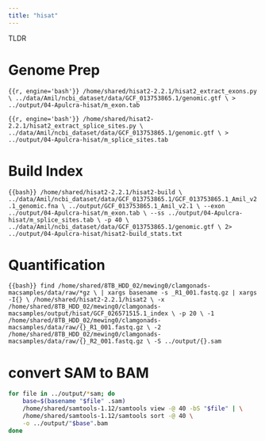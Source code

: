 ```yaml
---
title: "hisat"
---
```


TLDR

# Genome Prep


```{{r, engine='bash'}}
/home/shared/hisat2-2.2.1/hisat2_extract_exons.py \
../data/Amil/ncbi_dataset/data/GCF_013753865.1/genomic.gtf \
> ../output/04-Apulcra-hisat/m_exon.tab
```


```{{r, engine='bash'}}
/home/shared/hisat2-2.2.1/hisat2_extract_splice_sites.py \
../data/Amil/ncbi_dataset/data/GCF_013753865.1/genomic.gtf \
> ../output/04-Apulcra-hisat/m_splice_sites.tab
```


# Build Index

```{{bash}}
/home/shared/hisat2-2.2.1/hisat2-build \
../data/Amil/ncbi_dataset/data/GCF_013753865.1/GCF_013753865.1_Amil_v2.1_genomic.fna \
../output/GCF_013753865.1_Amil_v2.1 \
--exon ../output/04-Apulcra-hisat/m_exon.tab \
--ss ../output/04-Apulcra-hisat/m_splice_sites.tab \
-p 40 \
../data/Amil/ncbi_dataset/data/GCF_013753865.1/genomic.gtf \
2> ../output/04-Apulcra-hisat/hisat2-build_stats.txt
```


# Quantification

```{{bash}}
find /home/shared/8TB_HDD_02/mewing0/clamgonads-macsamples/data/raw/*gz \
| xargs basename -s _R1_001.fastq.gz | xargs -I{} \
/home/shared/hisat2-2.2.1/hisat2 \
-x /home/shared/8TB_HDD_02/mewing0/clamgonads-macsamples/output/hisat/GCF_026571515.1_index \
-p 20 \
-1 /home/shared/8TB_HDD_02/mewing0/clamgonads-macsamples/data/raw/{}_R1_001.fastq.gz \
-2 /home/shared/8TB_HDD_02/mewing0/clamgonads-macsamples/data/raw/{}_R2_001.fastq.gz \
-S ../output/{}.sam
```

# convert SAM to BAM

```bash
for file in ../output/*sam; do
    base=$(basename "$file" .sam)
    /home/shared/samtools-1.12/samtools view -@ 40 -bS "$file" | \
    /home/shared/samtools-1.12/samtools sort -@ 40 \
    -o ../output/"$base".bam
done
```
